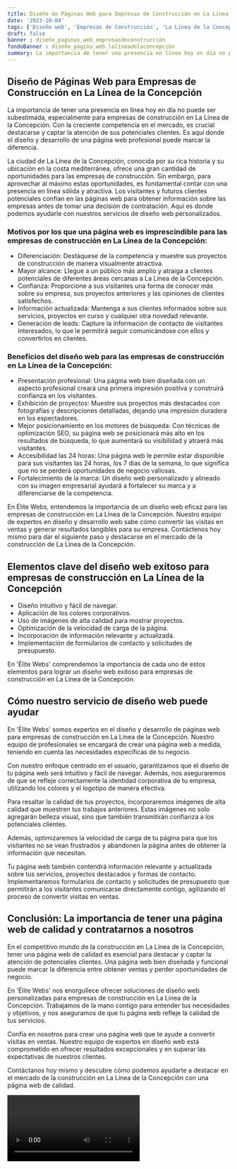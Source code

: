 ```yaml
---
title: Diseño de Páginas Web para Empresas de Construcción en La Línea de la Concepción
date: '2023-10-04'
tags: ['Diseño web', 'Empresas de Construcción', 'La Línea de la Concepción']
draft: false
banner : diseño_paginas_web_empresasdeconstrucción
fondoBanner : diseño_pagina_web_lalíneadelaconcepción
summary: La importancia de tener una presencia en línea hoy en día no puede ser subestimada, especialmente para empresas de construcción en La Línea de la Concepción. Con la creciente competencia en el mercado, es crucial destacarse y captar la atención de sus potenciales clientes. Es aquí donde el diseño y desarrollo de una página web profesional puede marcar la diferencia.
---
```


## Diseño de Páginas Web para Empresas de Construcción en La Línea de la Concepción

La importancia de tener una presencia en línea hoy en día no puede ser subestimada, especialmente para empresas de construcción en La Línea de la Concepción. Con la creciente competencia en el mercado, es crucial destacarse y captar la atención de sus potenciales clientes. Es aquí donde el diseño y desarrollo de una página web profesional puede marcar la diferencia.

La ciudad de La Línea de la Concepción, conocida por su rica historia y su ubicación en la costa mediterránea, ofrece una gran cantidad de oportunidades para las empresas de construcción. Sin embargo, para aprovechar al máximo estas oportunidades, es fundamental contar con una presencia en línea sólida y atractiva. Los visitantes y futuros clientes potenciales confían en las páginas web para obtener información sobre las empresas antes de tomar una decisión de contratación. Aquí es donde podemos ayudarle con nuestros servicios de diseño web personalizados.

### Motivos por los que una página web es imprescindible para las empresas de construcción en La Línea de la Concepción:

- Diferenciación: Destáquese de la competencia y muestre sus proyectos de construcción de manera visualmente atractiva.
- Mayor alcance: Llegue a un público más amplio y atraiga a clientes potenciales de diferentes áreas cercanas a La Línea de la Concepción.
- Confianza: Proporcione a sus visitantes una forma de conocer más sobre su empresa, sus proyectos anteriores y las opiniones de clientes satisfechos.
- Información actualizada: Mantenga a sus clientes informados sobre sus servicios, proyectos en curso y cualquier otra novedad relevante.
- Generación de leads: Capture la información de contacto de visitantes interesados, lo que le permitirá seguir comunicándose con ellos y convertirlos en clientes.

### Beneficios del diseño web para las empresas de construcción en La Línea de la Concepción:

- Presentación profesional: Una página web bien diseñada con un aspecto profesional creará una primera impresión positiva y construirá confianza en los visitantes.
- Exhibición de proyectos: Muestre sus proyectos más destacados con fotografías y descripciones detalladas, dejando una impresión duradera en los espectadores.
- Mejor posicionamiento en los motores de búsqueda: Con técnicas de optimización SEO, su página web se posicionará más alto en los resultados de búsqueda, lo que aumentará su visibilidad y atraerá más visitantes.
- Accesibilidad las 24 horas: Una página web le permite estar disponible para sus visitantes las 24 horas, los 7 días de la semana, lo que significa que no se perderá oportunidades de negocio valiosas.
- Fortalecimiento de la marca: Un diseño web personalizado y alineado con su imagen empresarial ayudará a fortalecer su marca y a diferenciarse de la competencia.

En Élite Webs, entendemos la importancia de un diseño web eficaz para las empresas de construcción en La Línea de la Concepción. Nuestro equipo de expertos en diseño y desarrollo web sabe cómo convertir las visitas en ventas y generar resultados tangibles para su empresa. Contáctenos hoy mismo para dar el siguiente paso y destacarse en el mercado de la construcción de La Línea de la Concepción.

<GifSeo />

<Cta />

## Elementos clave del diseño web exitoso para empresas de construcción en La Línea de la Concepción

- Diseño intuitivo y fácil de navegar.
- Aplicación de los colores corporativos.
- Uso de imágenes de alta calidad para mostrar proyectos.
- Optimización de la velocidad de carga de la página.
- Incorporación de información relevante y actualizada.
- Implementación de formularios de contacto y solicitudes de presupuesto.

En 'Élite Webs' comprendemos la importancia de cada uno de estos elementos para lograr un diseño web exitoso para empresas de construcción en La Línea de la Concepción.

## Cómo nuestro servicio de diseño web puede ayudar

En 'Élite Webs' somos expertos en el diseño y desarrollo de páginas web para empresas de construcción en La Línea de la Concepción. Nuestro equipo de profesionales se encargará de crear una página web a medida, teniendo en cuenta las necesidades específicas de tu negocio.

Con nuestro enfoque centrado en el usuario, garantizamos que el diseño de tu página web será intuitivo y fácil de navegar. Además, nos aseguraremos de que se refleje correctamente la identidad corporativa de tu empresa, utilizando los colores y el logotipo de manera efectiva.

Para resaltar la calidad de tus proyectos, incorporaremos imágenes de alta calidad que muestren tus trabajos anteriores. Estas imágenes no solo agregarán belleza visual, sino que también transmitirán confianza a los potenciales clientes.

Además, optimizaremos la velocidad de carga de tu página para que los visitantes no se vean frustrados y abandonen la página antes de obtener la información que necesitan.

Tu página web también contendrá información relevante y actualizada sobre tus servicios, proyectos destacados y formas de contacto. Implementaremos formularios de contacto y solicitudes de presupuesto que permitirán a los visitantes comunicarse directamente contigo, agilizando el proceso de convertir visitas en ventas.

## Conclusión: La importancia de tener una página web de calidad y contratarnos a nosotros

En el competitivo mundo de la construcción en La Línea de la Concepción, tener una página web de calidad es esencial para destacar y captar la atención de potenciales clientes. Una página web bien diseñada y funcional puede marcar la diferencia entre obtener ventas y perder oportunidades de negocio.

En 'Élite Webs' nos enorgullece ofrecer soluciones de diseño web personalizadas para empresas de construcción en La Línea de la Concepción. Trabajamos de la mano contigo para entender tus necesidades y objetivos, y nos aseguramos de que tu página web refleje la calidad de tus servicios.

Confía en nosotros para crear una página web que te ayude a convertir visitas en ventas. Nuestro equipo de expertos en diseño web está comprometido en ofrecer resultados excepcionales y en superar las expectativas de nuestros clientes.

Contáctanos hoy mismo y descubre cómo podemos ayudarte a destacar en el mercado de la construcción en La Línea de la Concepción con una página web de calidad.

<Video />

<CtaBot job='Empresas de Construcción' city='La Línea de la Concepción'/>

<Gmaps query='La Línea de la Concepción+españa+maps' />